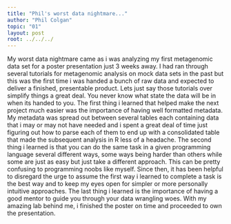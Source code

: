 ```yaml
---
title: "Phil's worst data nightmare..."
author: "Phil Colgan"
topic: "01"
layout: post
root: ../../../
---
```


My worst data nightmare came as i was analyzing my first metagenomic data set for a poster presentation just 3 weeks away. I had ran through several tutorials for metagenomic analysis on mock data sets in the past but this was the first time i was handed a bunch of raw data and expected to deliver a finished, presentable product. Lets just say those tutorials over simplify things a great deal. You never know what state the data will be in when its handed to you. The first thing i learned that helped make the next project much easier was the importance of having well formatted metadata. My metadata was spread out between several tables each containing data that i may or may not have needed and i spent a great deal of time just figuring out how to parse each of them to end up with a consolidated table that made the subsequent analysis in R less of a headache. The second thing i learned is that you can do the same task in a given programming language several different ways, some ways being harder than others while some are just as easy but just take a different approach. This can be pretty confusing to programming noobs like myself. Since then, it has been helpful to disregard the urge to assume the first way i learned to complete a task is the best way and to keep my eyes open for simpler or more personally intuitive approaches. The last thing i learned is the importance of having a good mentor to guide you through your data wrangling woes. With my amazing lab behind me, i finished the poster on time and proceeded to own the presentation.    


